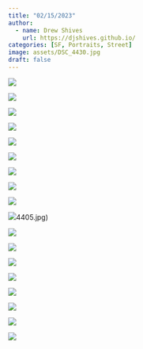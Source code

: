```yaml
---
title: "02/15/2023"
author:
  - name: Drew Shives
    url: https://djshives.github.io/
categories: [SF, Portraits, Street]
image: assets/DSC_4430.jpg
draft: false
---
```


::: {#4430}
[![](assets/DSC_4430.jpg)](assets/DSC_4430.jpg)
:::

::: {#4431}
[![](assets/DSC_4431.jpg)](assets/DSC_4431.jpg)
:::

::: {#4393}
[![](assets/DSC_4393.jpg)](assets/DSC_4393.jpg)
:::

::: {#4394}
[![](assets/DSC_4394.jpg)](assets/DSC_4394.jpg)
:::

::: {#4410}
[![](assets/DSC_4410.jpg)](assets/DSC_4410.jpg)
:::

::: {#4415}
[![](assets/DSC_4415.jpg)](assets/DSC_4415.jpg)
:::

::: {#4402}
[![](assets/DSC_4402.jpg)](assets/DSC_4402.jpg)
:::

::: {#4424}
[![](assets/DSC_4424.jpg)](assets/DSC_4424.jpg)
:::

::: {#4425}
[![](assets/DSC_4425.jpg)](assets/DSC_4425.jpg)
:::

::: {#4405}
[![](assets/DSC_4405.jpg)](assets/DSC)4405.jpg)
:::

::: {#4447}
[![](assets/DSC_4447.jpg)](assets/DSC_4447.jpg)
:::

::: {#4448}
[![](assets/DSC_4448.jpg)](assets/DSC_4448.jpg)
:::

::: {#4443}
[![](assets/DSC_4443.jpg)](assets/DSC_4443.jpg)
:::

::: {#4442}
[![](assets/DSC_4442.jpg)](assets/DSC_4442.jpg)
:::

::: {#4416}
[![](assets/DSC_4416.jpg)](assets/DSC_4416.jpg)
:::

::: {#4417}
[![](assets/DSC_4417.jpg)](assets/DSC_4417.jpg)
:::

::: {#4419}
[![](assets/DSC_4419.jpg)](assets/DSC_4419.jpg)
:::

::: {#4392}
[![](assets/DSC_4392.jpg)](assets/DSC_4392.jpg)
:::

